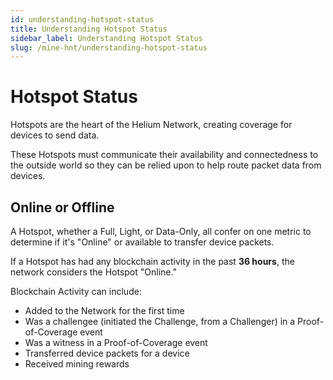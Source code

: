 ```yaml
---
id: understanding-hotspot-status
title: Understanding Hotspot Status
sidebar_label: Understanding Hotspot Status
slug: /mine-hnt/understanding-hotspot-status
---
```


# Hotspot Status


Hotspots are the heart of the Helium Network, creating coverage for devices to send data.

These Hotspots must communicate their availability and connectedness to the outside world so they
can be relied upon to help route packet data from devices.

## Online or Offline

A Hotspot, whether a Full, Light, or Data-Only, all confer on one metric to determine if it's
"Online" or available to transfer device packets.

If a Hotspot has had any blockchain activity in the past **36 hours**, the network considers the
Hotspot "Online."

Blockchain Activity can include:

- Added to the Network for the first time
- Was a challengee (initiated the Challenge, from a Challenger) in a Proof-of-Coverage event
- Was a witness in a Proof-of-Coverage event
- Transferred device packets for a device
- Received mining rewards
